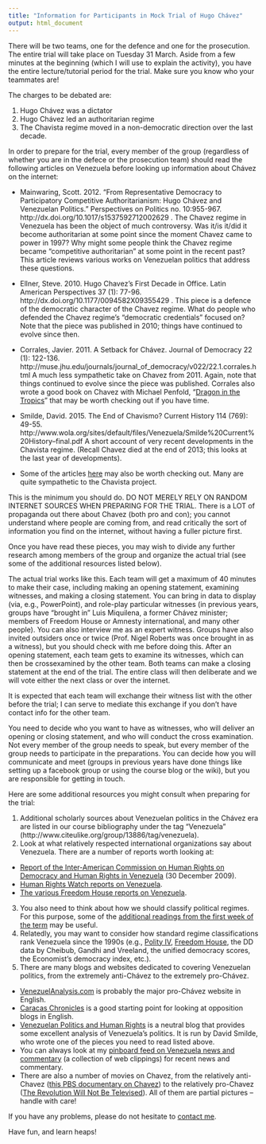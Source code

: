 ```yaml
---
title: "Information for Participants in Mock Trial of Hugo Chávez"
output: html_document
---
```


There will be two teams, one for the defence and one for the prosecution. The entire trial will take place on Tuesday 31 March. Aside from a few minutes at the beginning (which I will use to explain the activity), you have the entire lecture/tutorial period for the trial. Make sure you know who your teammates are!

The charges to be debated are:

1. Hugo Chávez was a dictator
2. Hugo Chávez led an authoritarian regime
3. The Chavista regime moved in a non-democratic direction over the last decade.

In order to prepare for the trial, every member of the group (regardless of whether you are in the defece or the prosecution team) should read the following articles on Venezuela before looking up information about Chávez on the internet:

* Mainwaring, Scott. 2012. “From Representative Democracy to Participatory Competitive Authoritarianism: Hugo Chávez and Venezuelan Politics.” Perspectives on Politics no. 10:955-967. http://dx.doi.org/10.1017/s1537592712002629 . The Chavez regime in Venezuela has been the object of much controversy. Was it/is it/did it become authoritarian at some point since the moment Chavez came to power in 1997? Why might some people think the Chavez regime became “competitive authoritarian” at some point in the recent past? This article reviews various works on Venezuelan politics that address these questions.

* Ellner, Steve. 2010. Hugo Chavez’s First Decade in Office. Latin American Perspectives 37 (1): 77-96. http://dx.doi.org/10.1177/0094582X09355429 . This piece is a defence of the democratic character of the Chavez regime. What do people who defended the Chavez regime’s “democratic credentials” focused on? Note that the piece was published in 2010; things have continued to evolve since then.

* Corrales, Javier. 2011. A Setback for Chávez. Journal of Democracy 22 (1): 122-136. http://muse.jhu.edu/journals/journal_of_democracy/v022/22.1.corrales.html A much less sympathetic take on Chavez from 2011. Again, note that things continued to evolve since the piece was published. Corrales also wrote a good book on Chavez with Michael Penfold, "[Dragon in the Tropics](http://www.jstor.org/stable/10.7864/j.ctt127w6g)" that may be worth checking out if you have time. 

* Smilde, David. 2015. The End of Chavismo? Current History 114 (769): 49-55. http://www.wola.org/sites/default/files/Venezuela/Smilde%20Current%20History–final.pdf A short account of very recent developments in the Chavista regime. (Recall Chavez died at the end of 2013; this looks at the last year of developments).

* Some of the articles [here](http://culanth.org/fieldsights/630-protests-and-polarization-in-venezuela-after-chavez) may also be worth checking out. Many are quite sympathetic to the Chavista project.

This is the minimum you should do. DO NOT MERELY RELY ON RANDOM INTERNET SOURCES WHEN PREPARING FOR THE TRIAL. There is a LOT of propaganda out there about Chavez (both pro and con); you cannot understand where people are coming from, and read critically the sort of information you find on the internet, without having a fuller picture first.

Once you have read these pieces, you may wish to divide any further research among members of the group and organize the actual trial (see some of the additional resources listed below). 

The actual trial works like this. Each team will get a maximum of 40 minutes to make their case, including making an opening statement, examining witnesses, and making a closing statement. You can bring in data to display (via, e.g., PowerPoint), and role-play particular witnesses (in previous years, groups have “brought in” Luis Miquilena, a former Chávez minister; members of Freedom House or Amnesty international, and many other people). You can also interview me as an expert witness. Groups have also invited outsiders once or twice (Prof. Nigel Roberts was once brought in as a witness), but you should check with me before doing this. After an opening statement, each team gets to examine its witnesses, which can then be crossexamined by the other team. Both teams can make a closing statement at the end of the trial. The entire class will then deliberate and we will vote either the next class or over the internet. 

It is expected that each team will exchange their witness list with the other before the trial; I can serve to mediate this exchange if you don’t have contact info for the other team.

You need to decide who you want to have as witnesses, who will deliver an opening or closing statement, and who will conduct the cross examination. Not every member of the group needs to speak, but every member of the group needs to participate in the preparations. You can decide how you will communicate and meet (groups in previous years have done things like setting up a
facebook group or using the course blog or the wiki), but you are responsible for getting in touch.

Here are some additional resources you might consult when preparing for the trial:

1. Additional scholarly sources about Venezuelan politics in the Chávez era are listed in our course bibliography under the tag "Venezuela" (http://www.citeulike.org/group/13886/tag/venezuela).
2. Look at what relatively respected international organizations say about Venezuela. There are a number of reports worth looking at:
* [Report of the Inter-American Commission on Human Rights on Democracy and
Human Rights in Venezuela](http://www.google.com/url?q=http%3A%2F%2Fwww.cidh.org%2Fcountryrep%2FVenezuela2009eng%2FVE09.TOC.eng.htm&sa=D&sntz=1&usg=AFQjCNE5FvRER0gCiOWHPVsCRpbo1j7p_g) (30 December 2009).
* [Human Rights Watch reports on Venezuela](http://www.hrw.org/publications/reports?topic=All&region=83). 
* [The various Freedom House reports on Venezuela](https://freedomhouse.org/country/venezuela#.VO592nyUd8F).
3. You also need to think about how we should classify political regimes. For this purpose, some of the [additional readings from the first week of the term](Schedule_of_Lectures_and_List_of_Readings.html) may be useful.
4. Relatedly, you may want to consider how standard regime classifications rank Venezuela since the 1990s (e.g., [Polity IV](http://www.systemicpeace.org/polity/Venezuela2010.pdf), [Freedom House](https://freedomhouse.org/country/venezuela#.VO592nyUd8F), the DD data by Cheibub, Gandhi and Vreeland, the unified democracy scores, the Economist’s democracy index, etc.).
5. There are many blogs and websites dedicated to covering Venezuelan politics, from
the extremely anti-Chávez to the extremely pro-Chávez.
* [VenezuelAnalysis.com](http://www.google.com/url?q=http%3A%2F%2Fvenezuelanalysis.com%2F&sa=D&sntz=1&usg=AFQjCNFXbOOrhKvCBwumEB09Pi_oSwXcHw) is probably the major pro-Chávez website in English.
* [Caracas Chronicles](http://caracaschronicles.com/) is a good starting point for looking at opposition blogs in English.
* [Venezuelan Politics and Human Rights](https://www.google.co.nz/url?sa=t&rct=j&q=&esrc=s&source=web&cd=1&cad=rja&uact=8&ved=0CCEQFjAA&url=http%3A%2F%2Fvenezuelablog.tumblr.com%2F&ei=EIDuVJ_FHISnmwWfkYLIBQ&usg=AFQjCNENJf4ZDLT_5gjE0ddwdh96NKrgvQ&sig2=-ySL0uH_LMBTmHEcpD0Xkg) is a neutral blog that provides some excellent analysis of Venezuela's politics. It is run by David Smilde, who wrote one of the pieces you need to read listed above.  
* You can always look at my [pinboard feed on Venezuela news and commentary](https://pinboard.in/u:xmarquez/t:venezuela/) (a collection of web clippings) for recent news and commentary.
* There are also a number of movies on Chavez, from the relatively anti-Chavez ([this PBS documentary on Chavez](http://www.google.com/url?q=http%3A%2F%2Fwww.pbs.org%2Fwgbh%2Fpages%2Ffrontline%2Fhugochavez%2F&sa=D&sntz=1&usg=AFQjCNFm-WN02mWeJ30LTjedyVLbYzz61g)) to the relatively pro-Chavez ([The Revolution Will Not Be Televised](http://www.youtube.com/watch?v=Id--ZFtjR5c)). All of them are partial pictures – handle with care!

If you have any problems, please do not hesitate to [contact me](mailto:xavier.marquez@vuw.ac.nz).

Have fun, and learn heaps! 